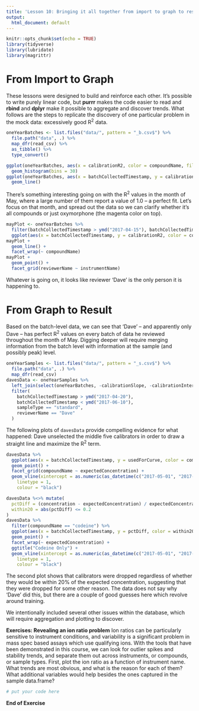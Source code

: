 ```yaml
---
title: 'Lesson 10: Bringing it all together from import to graph to result'
output:
  html_document: default
---
```


```r
knitr::opts_chunk$set(echo = TRUE)
library(tidyverse)
library(lubridate)
library(magrittr)
```

# From Import to Graph
These lessons were designed to build and reinforce each other. It's possible to write purely linear code, but **purrr** makes the code easier to read and **rbind** and **dplyr** make it possible to aggregate and discover trends. What follows are the steps to replicate the discovery of one particular problem in the mock data: excessively good R^2^ data.

```r
oneYearBatches <- list.files("data/", pattern = "_b.csv$") %>%
  file.path("data", .) %>%
  map_dfr(read_csv) %>%
  as_tibble() %>%
  type_convert()
```

```r
ggplot(oneYearBatches, aes(x = calibrationR2, color = compoundName, fill = compoundName)) +
  geom_histogram(bins = 30)
ggplot(oneYearBatches, aes(x = batchCollectedTimestamp, y = calibrationR2, color = compoundName)) +
  geom_line()
```

There's something interesting going on with the R^2^ values in the month of May, where a large number of them report a value of 1.0 -- a perfect fit. Let's focus on that month, and spread out the data so we can clarify whether it's all compounds or just oxymorphone (the magenta color on top).

```r
mayPlot <- oneYearBatches %>%
  filter(batchCollectedTimestamp > ymd("2017-04-15"), batchCollectedTimestamp < ymd("2017-06-15")) %>%
  ggplot(aes(x = batchCollectedTimestamp, y = calibrationR2, color = compoundName))
mayPlot +
  geom_line() +
  facet_wrap(~ compoundName)
mayPlot +
  geom_point() +
  facet_grid(reviewerName ~ instrumentName)
```

Whatever is going on, it looks like reviewer 'Dave' is the only person it is happening to. 

# From Graph to Result

Based on the batch-level data, we can see that 'Dave' -- and apparently only Dave -- has perfect R^2^ values on every batch of data he reviewed throughout the month of May. Digging deeper will require merging information from the batch level with information at the sample (and possibly peak) level. 

```r
oneYearSamples <- list.files("data/", pattern = "_s.csv$") %>%
  file.path("data", .) %>%
  map_dfr(read_csv)
davesData <- oneYearSamples %>%
  left_join(select(oneYearBatches, -calibrationSlope, -calibrationIntercept)) %>%
  filter(
    batchCollectedTimestamp > ymd("2017-04-20"),
    batchCollectedTimestamp < ymd("2017-06-10"),
    sampleType == "standard",
    reviewerName == "Dave"
  )
```

The following plots of `davesData` provide compelling evidence for what happened: Dave unselected the middle five calibrators in order to draw a straight line and maximize the R^2^ term.

```r
davesData %>%
  ggplot(aes(x = batchCollectedTimestamp, y = usedForCurve, color = compoundName)) +
  geom_point() +
  facet_grid(compoundName ~ expectedConcentration) +
  geom_vline(xintercept = as.numeric(as_datetime(c("2017-05-01", "2017-06-01"))),
    linetype = 1,
    colour = "black")

davesData %<>% mutate(
  pctDiff = (concentration - expectedConcentration) / expectedConcentration,
  within20 = abs(pctDiff) <= 0.2
)
davesData %>%
  filter(compoundName == "codeine") %>%
  ggplot(aes(x = batchCollectedTimestamp, y = pctDiff, color = within20)) +
  geom_point() +
  facet_wrap(~ expectedConcentration) +
  ggtitle("Codeine Only") +
  geom_vline(xintercept = as.numeric(as_datetime(c("2017-05-01", "2017-06-01"))), 
    linetype = 1, 
    colour = "black")
```

The second plot shows that calibrators were dropped regardless of whether they would be within 20% of the expected concentration, suggesting that they were dropped for some other reason. The data does not say why 'Dave' did this, but there are a couple of good guesses here which revolve around training.

We intentionally included several other issues within the database, which will require aggregation and plotting to discover.

**Exercises: Revealing an ion ratio problem** 
Ion ratios can be particularly sensitive to instrument conditions, and variability is a significant problem in mass spec based assays which use qualifying ions. With the tools that have been demonstrated in this course, we can look for outlier spikes and stability trends, and separate them out across instruments, or compounds, or sample types. First, plot the ion ratio as a function of instrument name. What trends are most obvious, and what is the reason for each of them? What additional variables would help besides the ones captured in the sample data.frame?


```r

# put your code here

```

**End of Exercise**